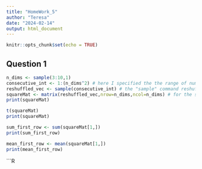 ```yaml
---
title: "HomeWork_5"
author: "Teresa"
date: "2024-02-14"
output: html_document
---
```


```r
knitr::opts_chunk$set(echo = TRUE)
```

## Question 1
```R
n_dims <- sample(3:10,1)
consecutive_int <- 1:(n_dims^2) # here I specified the the range of numbers that covers the consecutive integers vector - which is from 1 to "n_dims^2". 
reshuffled_vec <- sample(consecutive_int) # the "sample" command reshuffles the vector of consecutive integers 
squareMat <- matrix(reshuffled_vec,nrow=n_dims,ncol=n_dims) # for the square matrix, I use the reshuffled vectors and then define the matrix row and column length, which in this case are equal and both equal to "n_dims". 
print(squareMat)
```

```R
t(squareMat)
print(squareMat)
```

```R
sum_first_row <- sum(squareMat[1,])
print(sum_first_row)
```

```R
mean_first_row <- mean(squareMat[1,])
print(mean_first_row)
```

```R


